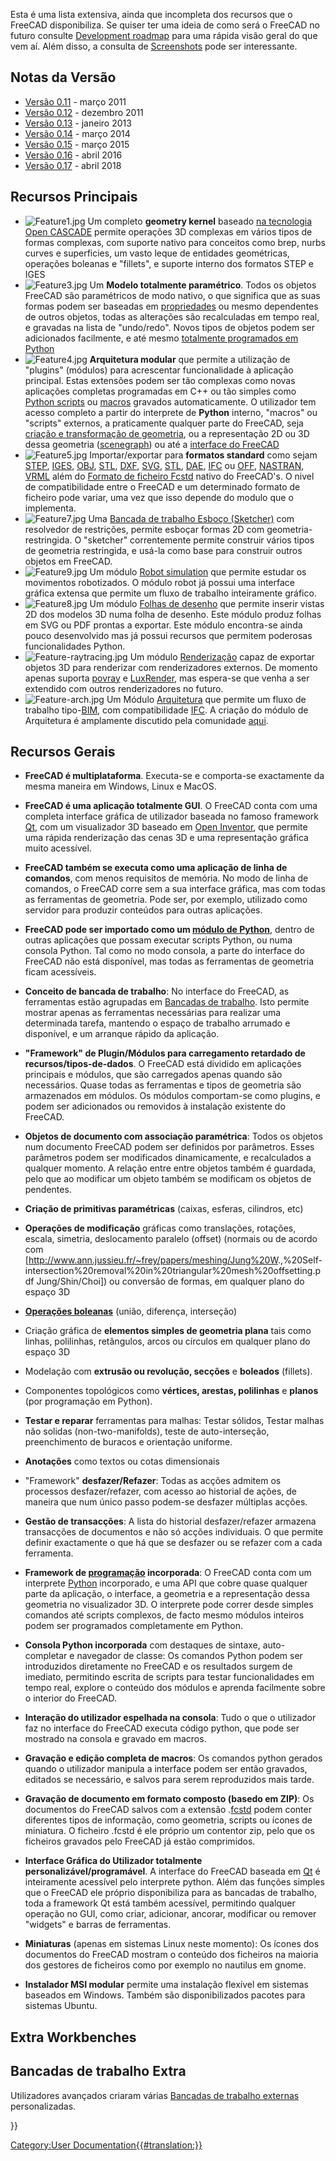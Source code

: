 <languages/>

{{Docnav
|[[About_FreeCAD|About FreeCAD]]
|[[Installing_on_Windows|Installing on Windows]]
}}

<div class="mw-translate-fuzzy">
Esta é uma lista extensiva, ainda que incompleta dos recursos que o FreeCAD disponibiliza. Se quiser ter uma ideia de como será o FreeCAD no futuro consulte [[Development roadmap/pt|Development roadmap]] para uma rápida visão geral do que vem aí. Além disso, a consulta de [[Screenshots/pt|Screenshots]] pode ser interessante.
</div>

{{TOCright}}

<span id="Release_notes"></span>
== Notas da Versão ==

<div class="mw-translate-fuzzy">
* [[Release notes 0.11|Versão 0.11]] - março 2011
* [[Release notes 0.12|Versão 0.12]] - dezembro 2011
* [[Release notes 0.13|Versão 0.13]] - janeiro 2013
* [[Release notes 0.14|Versão 0.14]] - março 2014
* [[Release notes 0.15/pt|Versão 0.15]] - março 2015
* [[Release notes 0.16/pt|Versão 0.16]] - abril 2016
* [[Release notes 0.17/pt|Versão 0.17]] - abril 2018
</div>

<span id="Key_features"></span>
== Recursos Principais ==

<div class="mw-translate-fuzzy">
* [[Image:Feature1.jpg|left]] Um completo '''geometry kernel''' baseado [http://en.wikipedia.org/wiki/Open_CASCADE na tecnologia Open CASCADE]  permite operações 3D complexas em vários tipos de formas complexas, com suporte nativo para conceitos como brep, nurbs curves e superficies, um vasto leque de entidades geométricas, operações boleanas e "fillets", e suporte interno dos formatos STEP e IGES {{clear}}
* [[Image:Feature3.jpg|left]] Um '''Modelo  totalmente paramétrico'''. Todos os objetos FreeCAD são paramétricos de modo nativo, o que significa que as suas formas podem ser baseadas em [[Property/pt|propriedades]] ou mesmo dependentes de outros objetos, todas as alterações são recalculadas em tempo real, e gravadas na lista de  "undo/redo". Novos tipos de objetos podem ser adicionados facilmente, e até mesmo [[Scripted objects/pt|totalmente programados em Python]]{{clear}}
* [[Image:Feature4.jpg|left]] '''Arquitetura modular''' que permite a utilização de "plugins" (módulos) para acrescentar funcionalidade à aplicação principal. Estas extensões podem ser tão complexas como novas aplicações completas programadas em C++ ou tão simples como [[Power users hub/pt|Python scripts]] ou [[macros/pt|macros]] gravados automaticamente. O utilizador tem acesso completo a partir do interprete de '''Python''' interno, "macros" ou "scripts" externos, a praticamente qualquer parte do FreeCAD, seja [[Topological data scripting/pt|criação e transformação de geometria]], ou a representação 2D ou 3D dessa geometria ([[scenegraph/pt|scenegraph]]) ou até a [[PySide/pt|interface do FreeCAD]] {{clear}}
* [[Image:Feature5.jpg|left]] Importar/exportar para '''formatos standard''' como sejam [http://en.wikipedia.org/wiki/ISO_10303 STEP], [http://en.wikipedia.org/wiki/IGES IGES], [http://en.wikipedia.org/wiki/Obj OBJ], [http://en.wikipedia.org/wiki/STL_%28file_format%29 STL], [http://en.wikipedia.org/wiki/Dxf DXF], [http://en.wikipedia.org/wiki/Svg SVG], [http://en.wikipedia.org/wiki/STL_(file_format) STL], [http://en.wikipedia.org/wiki/COLLADA DAE], [http://en.wikipedia.org/wiki/Industry_Foundation_Classes IFC] ou [http://people.sc.fsu.edu/~jburkardt/data/off/off.html OFF], [http://en.wikipedia.org/wiki/NASTRAN NASTRAN], [http://en.wikipedia.org/wiki/VRML VRML] além do [[Fcstd file format/pt| Formato de ficheiro Fcstd]] nativo do FreeCAD's. O nivel de compatibilidade entre o FreeCAD e um determinado formato de ficheiro pode variar, uma vez que isso depende do modulo que o implementa.{{clear}}
* [[Image:Feature7.jpg|left]] Uma [[Sketcher Workbench/pt| Bancada de trabalho Esboço (Sketcher)]] com resolvedor de restrições, permite esboçar formas 2D com geometria-restringida. O "sketcher" correntemente permite construir vários tipos de geometria restringida, e usá-la como base para construir outros objetos em FreeCAD.{{clear}}
* [[Image:Feature9.jpg|left]] Um módulo [[Robot Workbench/pt|Robot simulation]] que permite estudar os movimentos robotizados. O módulo robot já possui uma interface gráfica extensa que permite um fluxo de trabalho inteiramente gráfico.{{clear}}
* [[Image:Feature8.jpg|left]] Um módulo [[Drawing Workbench/pt|Folhas de desenho]] que permite inserir vistas 2D dos modelos 3D numa folha de desenho. Este módulo produz folhas em SVG ou PDF prontas a exportar. Este módulo encontra-se ainda pouco desenvolvido mas já possui recursos que permitem poderosas funcionalidades Python.{{clear}}
* [[Image:Feature-raytracing.jpg|left]] Um módulo [[Raytracing Workbench/pt|Renderização]] capaz de exportar objetos 3D para renderizar com renderizadores externos. De momento apenas suporta [http://en.wikipedia.org/wiki/POV-Ray povray] e [http://en.wikipedia.org/wiki/LuxRender LuxRender], mas espera-se que venha a ser extendido com outros renderizadores no futuro.{{clear}}
* [[Image:Feature-arch.jpg|left]] Um Módulo [[Arch Workbench/pt|Arquitetura]] que permite um fluxo de trabalho tipo-[http://en.wikipedia.org/wiki/Building_Information_Modeling BIM], com compatibilidade [http://en.wikipedia.org/wiki/Industry_Foundation_Classes IFC]. A criação do módulo de Arquitetura é amplamente discutido pela comunidade [http://forum.freecadweb.org/viewtopic.php?f=10&t=821 aqui].{{clear}}
</div>

<span id="General_features"></span>
<div class="mw-translate-fuzzy">
== Recursos Gerais ==
</div>

<div class="mw-translate-fuzzy">
* '''FreeCAD é multiplataforma'''. Executa-se e comporta-se exactamente da mesma maneira em Windows, Linux e MacOS.
</div>

<div class="mw-translate-fuzzy">
* '''FreeCAD é uma aplicação totalmente GUI'''. O FreeCAD conta com uma completa interface gráfica de utilizador baseada no famoso framework [http://www.qtsoftware.com/ Qt], com um visualizador 3D baseado em [http://en.wikipedia.org/wiki/open_inventor Open Inventor], que permite uma rápida renderização das cenas 3D e uma representação gráfica muito acessível.
</div>

<div class="mw-translate-fuzzy">
* '''FreeCAD também se executa como uma aplicação de linha de comandos''', com menos requisitos de memória. No modo de linha de comandos, o FreeCAD corre sem a sua interface gráfica, mas com todas as ferramentas de geometria. Pode ser, por exemplo, utilizado como servidor para produzir conteúdos para outras aplicações.
</div>

<div class="mw-translate-fuzzy">
* '''FreeCAD pode ser importado como um [[Embedding FreeCAD/pt|módulo de Python]]''', dentro de outras aplicações que possam executar scripts Python,  ou numa consola Python. Tal como no modo consola, a parte do interface do FreeCAD não está disponível, mas todas as ferramentas de geometria ficam acessíveis.
</div>

<div class="mw-translate-fuzzy">
* '''Conceito de bancada de trabalho''': No interface do FreeCAD, as ferramentas estão agrupadas em [[workbenches/pt| Bancadas de trabalho]]. Isto permite mostrar apenas as ferramentas necessárias para realizar uma determinada tarefa, mantendo o espaço de trabalho arrumado e disponível, e um arranque rápido da aplicação.
</div>

<div class="mw-translate-fuzzy">
* '''"Framework" de Plugin/Módulos para carregamento retardado de recursos/tipos-de-dados'''.  O FreeCAD está dividido em aplicações principais e módulos, que são carregados apenas quando são necessários. Quase todas as ferramentas e tipos de geometria são armazenados em módulos. Os módulos comportam-se como plugins, e podem ser adicionados ou removidos à instalação existente do FreeCAD.
</div>

<div class="mw-translate-fuzzy">
* '''Objetos de documento com associação paramétrica''': Todos os objetos num documento FreeCAD podem ser definidos por parâmetros. Esses parâmetros podem ser modificados dinamicamente, e recalculados a qualquer momento. A relação entre entre objetos também é guardada, pelo que ao modificar um objeto também se modificam os objetos de pendentes.
</div>

<div class="mw-translate-fuzzy">
* '''Criação de primitivas paramétricas''' (caixas, esferas, cilindros, etc)
</div>

<div class="mw-translate-fuzzy">
* '''Operações de modificação''' gráficas como translações, rotações, escala, simetria, deslocamento paralelo (offset) (normais ou de acordo com [http://www.ann.jussieu.fr/~frey/papers/meshing/Jung%20W.,%20Self-intersection%20removal%20in%20triangular%20mesh%20offsetting.pdf Jung/Shin/Choi]) ou conversão de formas, em qualquer plano do espaço 3D
</div>

<div class="mw-translate-fuzzy">
* '''[http://en.wikipedia.org/wiki/Constructive_solid_geometry Operações boleanas]''' (união, diferença, interseção)
</div>

<div class="mw-translate-fuzzy">
* Criação gráfica de '''elementos simples de geometria plana''' tais como linhas, polilinhas, retângulos, arcos ou círculos em qualquer plano do espaço 3D
</div>

<div class="mw-translate-fuzzy">
* Modelação com '''extrusão ou revolução, secções''' e '''boleados''' (fillets).
</div>

<div class="mw-translate-fuzzy">
* Componentes topológicos como '''vértices, arestas, polilinhas''' e '''planos''' (por programação em Python).
</div>

<div class="mw-translate-fuzzy">
* '''Testar e reparar''' ferramentas para malhas: Testar sólidos, Testar malhas não solidas (non-two-manifolds), teste de auto-interseção, preenchimento de buracos e orientação uniforme.
</div>

<div class="mw-translate-fuzzy">
* '''Anotações''' como textos ou cotas dimensionais
</div>

<div class="mw-translate-fuzzy">
* "Framework" '''desfazer/Refazer''': Todas as acções admitem os processos desfazer/refazer,  com acesso ao historial de ações, de maneira que num único passo podem-se desfazer múltiplas acções.
</div>

<div class="mw-translate-fuzzy">
* '''Gestão de transacções''': A lista do historial desfazer/refazer armazena transacções de documentos e não só acções individuais. O que permite definir exactamente o que há que se desfazer ou se refazer com a cada ferramenta.
</div>

<div class="mw-translate-fuzzy">
* '''Framework de [[Scripting/pt|programação]] incorporada''': O FreeCAD conta com um interprete [http://www.python.org/ Python] incorporado, e uma API que cobre quase qualquer parte da aplicação, o interface, a geometria e a representação dessa geometria no visualizador 3D. O interprete pode correr desde simples comandos até scripts complexos, de facto mesmo módulos inteiros podem ser programados completamente em Python.
</div>

<div class="mw-translate-fuzzy">
* '''Consola Python incorporada''' com destaques de sintaxe, auto-completar e navegador de classe: Os comandos Python podem ser introduzidos diretamente no FreeCAD e os resultados surgem de imediato, permitindo escrita de scripts para testar funcionalidades em tempo real, explore o conteúdo dos módulos e aprenda facilmente sobre o interior do FreeCAD.
</div>

<div class="mw-translate-fuzzy">
* '''Interação do utilizador espelhada na consola''': Tudo o que o utilizador faz no interface do FreeCAD executa código python, que pode ser mostrado na consola e gravado em macros.
</div>

<div class="mw-translate-fuzzy">
* '''Gravação e edição completa de macros''': Os comandos python gerados quando o utilizador manipula a interface podem ser então gravados, editados se necessário, e salvos para serem reproduzidos mais tarde.
</div>

<div class="mw-translate-fuzzy">
* '''Gravação de documento em formato composto (basedo em ZIP)''': Os documentos do FreeCAD salvos com a extensão .[[fcstd file format|fcstd]] podem conter diferentes tipos de informação, como geometria, scripts ou  ícones de miniatura.  O ficheiro .fcstd é ele próprio um contentor zip, pelo que os ficheiros gravados pelo FreeCAD já estão comprimidos.
</div>

<div class="mw-translate-fuzzy">
* '''Interface Gráfica do Utilizador totalmente personalizável/programável'''. A interface do FreeCAD baseada em [http://www.qtsoftware.com Qt] é inteiramente acessível pelo interprete python. Além das funções simples que o FreeCAD ele próprio disponibiliza para as bancadas de trabalho, toda a framework Qt está também acessível, permitindo qualquer operação no GUI, como criar, adicionar, ancorar, modificar ou remover "widgets" e barras de ferramentas.
</div>

<div class="mw-translate-fuzzy">
* '''Miniaturas''' (apenas em sistemas Linux neste momento): Os ícones dos documentos do FreeCAD mostram o conteúdo dos ficheiros na maioria dos gestores de ficheiros como por exemplo no nautilus em gnome.
</div>

<div class="mw-translate-fuzzy">
* '''Instalador MSI modular''' permite uma instalação flexível em sistemas baseados em Windows. Também são disponibilizados pacotes para sistemas Ubuntu.
</div>

==Extra Workbenches ==

<div class="mw-translate-fuzzy">
==Bancadas de trabalho Extra==
Utilizadores avançados criaram várias [[external workbenches/pt|Bancadas de trabalho externas]] personalizadas.
</div>


<div class="mw-translate-fuzzy">
{{docnav/pt|[[About FreeCAD/pt|Visão Geral]]|[[Install on Windows/pt|Instalação em Windows]]}}
</div>

{{Userdocnavi{{#translation:}}}}
[[Category:User Documentation{{#translation:}}]]